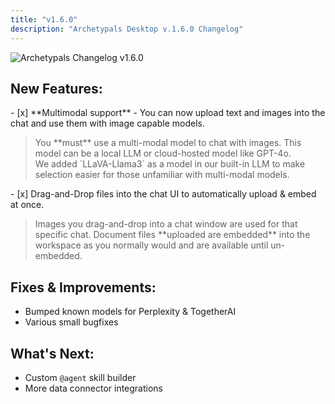 ```yaml
---
title: "v1.6.0"
description: "Archetypals Desktop v.1.6.0 Changelog"
---
```



<Image
  src="/images/product/changelog/header-image.png"
  height={1080}
  width={1920}
  quality={100}
  alt="Archetypals Changelog v1.6.0"
/>

## New Features:

<div class="nested">
  - [x] **Multimodal support** - You can now upload text and images into the
  chat and use them with image capable models.
  <blockquote class="nx-mt-6 nx-border-gray-300 nx-italic nx-text-gray-700 dark:nx-border-gray-700 dark:nx-text-gray-400 first:nx-mt-0 ltr:nx-border-l-2 ltr:nx-pl-6 rtl:nx-border-r-2 rtl:nx-pr-6">
    You **must** use a multi-modal model to chat with images. This model can be
    a local LLM or cloud-hosted model like GPT-4o.
    <br />
    We added `LLaVA-Llama3` as a model in our built-in LLM to make selection
    easier for those unfamiliar with multi-modal models.
  </blockquote>
</div>
<div class="nested">
  - [x] Drag-and-Drop files into the chat UI to automatically upload & embed at
  once.
  <blockquote class="nx-mt-6 nx-border-gray-300 nx-italic nx-text-gray-700 dark:nx-border-gray-700 dark:nx-text-gray-400 first:nx-mt-0 ltr:nx-border-l-2 ltr:nx-pl-6 rtl:nx-border-r-2 rtl:nx-pr-6">
    Images you drag-and-drop into a chat window are used for that specific chat.
    Document files **uploaded are embedded** into the workspace as you normally
    would and are available until un-embedded.
  </blockquote>
</div>

## Fixes & Improvements:

- Bumped known models for Perplexity & TogetherAI
- Various small bugfixes

## What's Next:

- Custom `@agent` skill builder
- More data connector integrations
